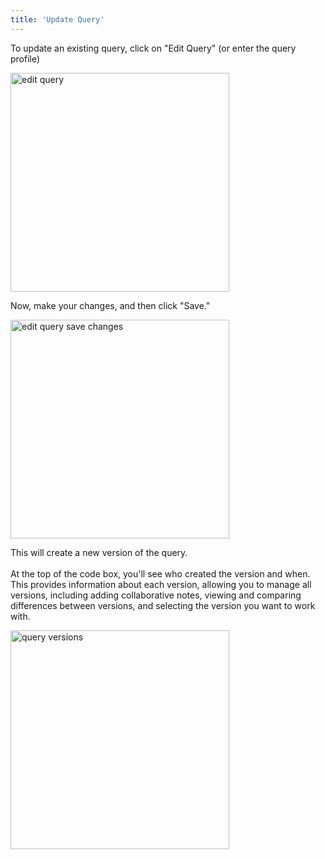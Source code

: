 ```yaml
---
title: 'Update Query'
---
```

To update an existing query, click on "Edit Query" (or enter the query profile)

<img src="/images/edit_query.png" 
   alt = "edit query"
   width="350" />

Now, make your changes, and then click "Save." 

<img src="/images/edit_query_save_changes.png" 
   alt = "edit query save changes"
   width="350" />

This will create a new version of the query.
<br></br> At the top of the code box, you'll see who created the version and when. This provides information about each version, allowing you to manage all versions, including adding collaborative notes, viewing and comparing differences between versions, and selecting the version you want to work with.

<img src="/images/query_versions.png" 
   alt = "query versions"
   width="350" />
